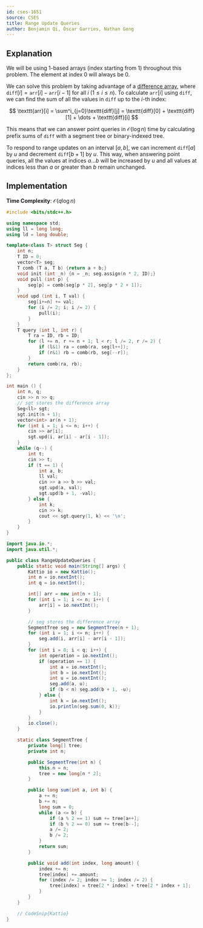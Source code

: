 ---
id: cses-1651
source: CSES
title: Range Update Queries
author: Benjamin Qi, Óscar Garries, Nathan Gong
---

## Explanation

<Info title="Implementation Note">
We will be using 1-based arrays (index starting from 1) throughout this problem. 
The element at index 0 will always be 0.
</Info>

We can solve this problem by taking advantage of a
[difference array](https://codeforces.com/blog/entry/78762), where
$\texttt{diff}[i] = \texttt{arr}[i]-\texttt{arr}[i-1]$ for all $i$
$(1 \leq i \leq n)$. To calculate $\texttt{arr}[i]$ using $\texttt{diff}$, we
can find the sum of all the values in $\texttt{diff}$ up to the $i$-th index:

$$
\texttt{arr}[i] = \sum^i_{j=0}\texttt{diff}[j] = \texttt{diff}[0] + \texttt{diff}[1] + \dots + \texttt{diff}[i]
$$

This means that we can answer point queries in $\mathcal{O}(\log n)$ time by
calculating prefix sums of $\texttt{diff}$ with a segment tree or binary-indexed
tree.

To respond to range updates on an interval $[a, b]$, we can increment
$\texttt{diff}[a]$ by $u$ and decrement $\texttt{diff}[b+1]$ by $u$. This way,
when answering point queries, all the values at indices $a \dots b$ will be
increased by $u$ and all values at indices less than $a$ or greater than $b$
remain unchanged.

## Implementation

**Time Complexity**: $\mathcal{O}(q\log n)$

<LanguageSection>

<CPPSection>

```cpp
#include <bits/stdc++.h>

using namespace std;
using ll = long long;
using ld = long double;

template<class T> struct Seg {
	int n;
	T ID = 0;
	vector<T> seg;
	T comb (T a, T b) {return a + b;}
	void init (int _n) {n = _n; seg.assign(n * 2, ID);}
	void pull (int p) {
		seg[p] = comb(seg[p * 2], seg[p * 2 + 1]);
	}
	void upd (int i, T val) {
		seg[i+=n] += val;
		for (i /= 2; i; i /= 2) {
			pull(i);
		}
	}
	T query (int l, int r) {
		T ra = ID, rb = ID;
		for (l += n, r += n + 1; l < r; l /= 2, r /= 2) {
			if (l&1) ra = comb(ra, seg[l++]);
			if (r&1) rb = comb(rb, seg[--r]);
		}
		return comb(ra, rb);
	}
};

int main () {
	int n, q;
	cin >> n >> q;
	// sgt stores the difference array
	Seg<ll> sgt;
	sgt.init(n + 1);
	vector<int> ar(n + 1);
	for (int i = 1; i <= n; i++) {
		cin >> ar[i];
		sgt.upd(i, ar[i] - ar[i - 1]);
	}
	while (q--) {
		int t;
		cin >> t;
		if (t == 1) {
			int a, b;
			ll val;
			cin >> a >> b >> val;
			sgt.upd(a, val);
			sgt.upd(b + 1, -val);
		} else {
			int k;
			cin >> k;
			cout << sgt.query(1, k) << '\n';
		}
	}
}
```

</CPPSection>

<JavaSection>

```java
import java.io.*;
import java.util.*;

public class RangeUpdateQueries {
	public static void main(String[] args) {
		Kattio io = new Kattio();
		int n = io.nextInt();
		int q = io.nextInt();

		int[] arr = new int[n + 1];
		for (int i = 1; i <= n; i++) {
			arr[i] = io.nextInt();
		}

		// seg stores the difference array
		SegmentTree seg = new SegmentTree(n + 1);
		for (int i = 1; i <= n; i++) {
			seg.add(i, arr[i] - arr[i - 1]);
		}
		for (int i = 0; i < q; i++) {
			int operation = io.nextInt();
			if (operation == 1) {
				int a = io.nextInt();
				int b = io.nextInt();
				int u = io.nextInt();
				seg.add(a, u);
				if (b < n) seg.add(b + 1, -u);
			} else {
				int k = io.nextInt();
				io.println(seg.sum(0, k));
			}
		}
		io.close();
	}

	static class SegmentTree {
		private long[] tree;
		private int n;

		public SegmentTree(int n) {
			this.n = n;
			tree = new long[n * 2];
		}

		public long sum(int a, int b) {
			a += n;
			b += n;
			long sum = 0;
			while (a <= b) {
				if (a % 2 == 1) sum += tree[a++];
				if (b % 2 == 0) sum += tree[b--];
				a /= 2;
				b /= 2;
			}
			return sum;
		}

		public void add(int index, long amount) {
			index += n;
			tree[index] += amount;
			for (index /= 2; index >= 1; index /= 2) {
				tree[index] = tree[2 * index] + tree[2 * index + 1];
			}
		}
	}

	// CodeSnip{Kattio}
}
```

</JavaSection>

</LanguageSection>
